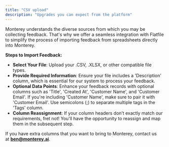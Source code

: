 ```yaml
---
title: "CSV upload"
description: "Upgrades you can expect from the platform"
---
```


Monterey understands the diverse sources from which you may be collecting feedback. That's why we offer a seamless integration with Flatfile to simplify the process of importing feedback from spreadsheets directly into Monterey. 

**Steps to Import Feedback:**

- **Select Your File**: Upload your .CSV, .XLSX, or other compatible file types.
- **Provide Required Information**: Ensure your file includes a 'Description' column, which is essential for our system to process your feedback.
- **Optional Data Points**: Enhance your feedback records with optional columns such as 'Title', 'Created At', 'Customer Name', and 'Customer Email'. If you're including 'Customer Name', make sure to pair it with 'Customer Email'. Use semicolons (;) to separate multiple tags in the 'Tags' column.
- **Column Reassignment**: If your column headers don’t exactly match our requirements, fret not! You'll have the opportunity to reassign and map them in the subsequent step.

If you have extra columns that you want to bring to Monterey, contact us at **[ben@monterey.ai](mailto:ben@monterey.ai)**.